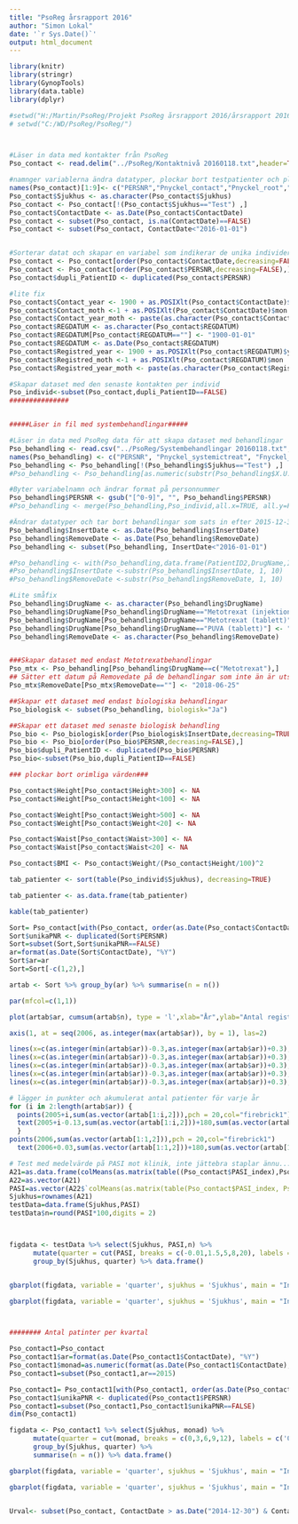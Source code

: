 ```yaml
---
title: "PsoReg årsrapport 2016"
author: "Simon Lokal"
date: '`r Sys.Date()`'
output: html_document
---
```


```r
library(knitr)
library(stringr)
library(GynopTools)
library(data.table)
library(dplyr)
```

```r
#setwd("H:/Martin/PsoReg/Projekt PsoReg årsrapport 2016/årsrapport 2016 WD/Pso årsrapport 2016/Pso-16")
# setwd("C:/WD/PsoReg/PsoReg/")



#Läser in data med kontakter från PsoReg
Pso_contact <- read.delim("../PsoReg/Kontaktnivå 20160118.txt",header=TRUE,sep="\t",encoding="UTF-8", dec=",")

#namnger variablerna ändra datatyper, plockar bort testpatienter och plockar bort kontakter utan kontaktdatum och kontakter efter 2015-12-31
names(Pso_contact)[1:9]<- c("PERSNR","Pnyckel_contact","Pnyckel_root","Fnyckel_contact","PAT_ID","Kön","Aktiv_patient", "Sjukhus","ContactDate")
Pso_contact$Sjukhus <- as.character(Pso_contact$Sjukhus)
Pso_contact <- Pso_contact[!(Pso_contact$Sjukhus=="Test") ,]
Pso_contact$ContactDate <- as.Date(Pso_contact$ContactDate)
Pso_contact <- subset(Pso_contact, is.na(ContactDate)==FALSE)
Pso_contact <- subset(Pso_contact, ContactDate<"2016-01-01")


#Sorterar datat och skapar en variabel som indikerar de unika individerna dupli_PatientID=FALSE=första kontakten per individ
Pso_contact <- Pso_contact[order(Pso_contact$ContactDate,decreasing=FALSE),]
Pso_contact <- Pso_contact[order(Pso_contact$PERSNR,decreasing=FALSE),]
Pso_contact$dupli_PatientID <- duplicated(Pso_contact$PERSNR)

#lite fix
Pso_contact$Contact_year <- 1900 + as.POSIXlt(Pso_contact$ContactDate)$year
Pso_contact$Contact_moth <-1 + as.POSIXlt(Pso_contact$ContactDate)$mon
Pso_contact$Contact_year_moth <- paste(as.character(Pso_contact$Contact_year),as.character(Pso_contact$Contact_moth),sep ="")
Pso_contact$REGDATUM <- as.character(Pso_contact$REGDATUM)
Pso_contact$REGDATUM[Pso_contact$REGDATUM==""] <- "1900-01-01"
Pso_contact$REGDATUM <- as.Date(Pso_contact$REGDATUM)
Pso_contact$Registred_year <- 1900 + as.POSIXlt(Pso_contact$REGDATUM)$year
Pso_contact$Registred_moth <-1 + as.POSIXlt(Pso_contact$REGDATUM)$mon
Pso_contact$Registred_year_moth <- paste(as.character(Pso_contact$Registred_year),as.character(Pso_contact$Registred_moth),sep ="")

#Skapar dataset med den senaste kontakten per individ
Pso_individ<-subset(Pso_contact,dupli_PatientID==FALSE)
###############



```


```r
#####Läser in fil med systembehandlingar#####

#Läser in data med PsoReg data för att skapa dataset med behandlingar
Pso_behandling <- read.csv("../PsoReg/Systembehandlingar 20160118.txt",header=TRUE,sep="\t",encoding="UTF-8")
names(Pso_behandling) <- c("PERSNR", "Pnyckel_systemictreat", "Fnyckel_systemictreat","Sjukhus", "InsertDate", "RemoveDate", "DrugName","biologisk","Aktiv_patient")
Pso_behandling <- Pso_behandling[!(Pso_behandling$Sjukhus=="Test") ,]
#Pso_behandling <- Pso_behandling[as.numeric(substr(Pso_behandling$X.U.FEFF.PERSNR,1,8))>19130101,]

#Byter variabelnamn och ändrar format på personnummer
Pso_behandling$PERSNR <- gsub("[^0-9]", "", Pso_behandling$PERSNR) 
#Pso_behandling <- merge(Pso_behandling,Pso_individ,all.x=TRUE, all.y=FALSE,by.x="PERSNR",by.y="PERSNR")

#Ändrar datatyper och tar bort behandlingar som sats in efter 2015-12-31
Pso_behandling$InsertDate <- as.Date(Pso_behandling$InsertDate)
Pso_behandling$RemoveDate <- as.Date(Pso_behandling$RemoveDate)
Pso_behandling <- subset(Pso_behandling, InsertDate<"2016-01-01")

#Pso_behandling <- with(Pso_behandling,data.frame(PatientID2,DrugName,InsertDate,RemoveDate,Region,Vårdnivå,Ålder,Sjukhus,ShortName,Department,PostalCode,PostOffice,ContactDate,ny_gamal_registrering))
#Pso_behandling$InsertDate <-substr(Pso_behandling$InsertDate, 1, 10)
#Pso_behandling$RemoveDate <-substr(Pso_behandling$RemoveDate, 1, 10)

#Lite småfix
Pso_behandling$DrugName <- as.character(Pso_behandling$DrugName)
Pso_behandling$DrugName[Pso_behandling$DrugName=="Metotrexat (injektion)"] <- "Metotrexat"
Pso_behandling$DrugName[Pso_behandling$DrugName=="Metotrexat (tablett)"] <- "Metotrexat"
Pso_behandling$DrugName[Pso_behandling$DrugName=="PUVA (tablett)"] <- "PUVA"
Pso_behandling$RemoveDate <- as.character(Pso_behandling$RemoveDate)


###Skapar dataset med endast Metotrexatbehandlingar
Pso_mtx <- Pso_behandling[Pso_behandling$DrugName==c("Metotrexat"),]
## Sätter ett datum på Removedate på de behandlingar som inte än är utskrivna 
Pso_mtx$RemoveDate[Pso_mtx$RemoveDate==""] <- "2018-06-25"

##Skapar ett dataset med endast biologiska behandlingar
Pso_biologisk <- subset(Pso_behandling, biologisk="Ja")

##Skapar ett dataset med senaste biologisk behandling
Pso_bio <- Pso_biologisk[order(Pso_biologisk$InsertDate,decreasing=TRUE),]
Pso_bio <- Pso_bio[order(Pso_bio$PERSNR,decreasing=FALSE),]
Pso_bio$dupli_PatientID <- duplicated(Pso_bio$PERSNR)
Pso_bio<-subset(Pso_bio,dupli_PatientID==FALSE)

```

```r
### plockar bort orimliga värden###

Pso_contact$Height[Pso_contact$Height>300] <- NA
Pso_contact$Height[Pso_contact$Height<100] <- NA

Pso_contact$Weight[Pso_contact$Weight>500] <- NA
Pso_contact$Weight[Pso_contact$Weight<20] <- NA

Pso_contact$Waist[Pso_contact$Waist>300] <- NA
Pso_contact$Waist[Pso_contact$Waist<20] <- NA

Pso_contact$BMI <- Pso_contact$Weight/(Pso_contact$Height/100)^2

```


```r

tab_patienter <- sort(table(Pso_individ$Sjukhus), decreasing=TRUE)

tab_patienter <- as.data.frame(tab_patienter)

kable(tab_patienter)
```

```r

Sort= Pso_contact[with(Pso_contact, order(as.Date(Pso_contact$ContactDate), Pso_contact$PERSNR)), ]  #sorterar patient enligt reg.datum och  
Sort$unikaPNR <- duplicated(Sort$PERSNR)
Sort=subset(Sort,Sort$unikaPNR==FALSE)
ar=format(as.Date(Sort$ContactDate), "%Y")
Sort$ar=ar
Sort=Sort[-c(1,2),]

artab <- Sort %>% group_by(ar) %>% summarise(n = n())

par(mfcol=c(1,1))

plot(artab$ar, cumsum(artab$n), type = 'l',xlab="År",ylab="Antal registrerade patienter",lty=c(1,1),lwd=c(3,3),col="dodgerblue2",xlim=c(2005.7,as.integer(max(artab$ar))+0.3),ylim=c(0,sum(artab$n)*1.05),yaxs="i",xaxs="i",xaxt="n")

axis(1, at = seq(2006, as.integer(max(artab$ar)), by = 1), las=2)

lines(x=c(as.integer(min(artab$ar))-0.3,as.integer(max(artab$ar))+0.3),y=c(1000,1000),lty = 2, col ="gray") 
lines(x=c(as.integer(min(artab$ar))-0.3,as.integer(max(artab$ar))+0.3),y=c(2000,2000),lty = 2, col ="gray")
lines(x=c(as.integer(min(artab$ar))-0.3,as.integer(max(artab$ar))+0.3),y=c(3000,3000),lty = 2, col ="gray")
lines(x=c(as.integer(min(artab$ar))-0.3,as.integer(max(artab$ar))+0.3),y=c(4000,4000),lty = 2, col ="gray")
lines(x=c(as.integer(min(artab$ar))-0.3,as.integer(max(artab$ar))+0.3),y=c(5000,5000),lty = 2, col ="gray")

# lägger in punkter och akumulerat antal patienter för varje år
for (i in 2:length(artab$ar)) {                                             
  points(2005+i,sum(as.vector(artab[1:i,2])),pch = 20,col="firebrick1")
  text(2005+i-0.13,sum(as.vector(artab[1:i,2]))+180,sum(as.vector(artab[1:i,2])))
  }
points(2006,sum(as.vector(artab[1:1,2])),pch = 20,col="firebrick1")
  text(2006+0.03,sum(as.vector(artab[1:1,2]))+180,sum(as.vector(artab[1:1,2])))

```

```r

# Test med medelvärde på PASI mot klinik, inte jättebra staplar ännu...
A21=as.data.frame(colMeans(as.matrix(table((Pso_contact$PASI_index),Pso_contact$Sjukhus))))
A22=as.vector(A21)
PASI=as.vector(A22$`colMeans(as.matrix(table(Pso_contact$PASI_index, Pso_contact$Sjukhus)))`)
Sjukhus=rownames(A21)
testData=data.frame(Sjukhus,PASI)
testData$n=round(PASI*100,digits = 2)



figdata <- testData %>% select(Sjukhus, PASI,n) %>% 
      mutate(quarter = cut(PASI, breaks = c(-0.01,1.5,5,8,20), labels = c('Q1','Q2','Q3','Q4'))) %>% 
      group_by(Sjukhus, quarter) %>% data.frame()


gbarplot(figdata, variable = 'quarter', sjukhus = 'Sjukhus', main = "Inskrivningar per klinik",percent = T)

gbarplot(figdata, variable = 'quarter', sjukhus = 'Sjukhus', main = "Inskrivningar per klinik",percent = T,stacked = F)




```

```r
######## Antal patinter per kvartal

Pso_contact1=Pso_contact
Pso_contact1$ar=format(as.Date(Pso_contact1$ContactDate), "%Y")
Pso_contact1$monad=as.numeric(format(as.Date(Pso_contact1$ContactDate), "%m"))
Pso_contact1=subset(Pso_contact1,ar==2015)

Pso_contact1= Pso_contact1[with(Pso_contact1, order(as.Date(Pso_contact1$ContactDate), Pso_contact1$PERSNR)), ]  #sorterar patient enligt kont.datum & PNR  
Pso_contact1$unikaPNR <- duplicated(Pso_contact1$PERSNR)
Pso_contact1=subset(Pso_contact1,Pso_contact1$unikaPNR==FALSE)
dim(Pso_contact1)

figdata <- Pso_contact1 %>% select(Sjukhus, monad) %>% 
      mutate(quarter = cut(monad, breaks = c(0,3,6,9,12), labels = c('Q1','Q2','Q3','Q4'))) %>% 
      group_by(Sjukhus, quarter) %>%
      summarise(n = n()) %>% data.frame()

gbarplot(figdata, variable = 'quarter', sjukhus = 'Sjukhus', main = "Inskrivningar per klinik",percent = T)

gbarplot(figdata, variable = 'quarter', sjukhus = 'Sjukhus', main = "Inskrivningar per klinik",percent = T,stacked = F)


Urval<- subset(Pso_contact, ContactDate > as.Date("2014-12-30") & ContactDate < as.Date("2016-01-01"))

```

